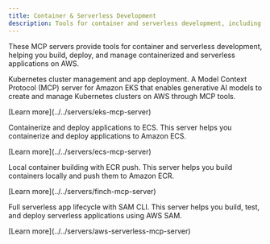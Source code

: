```yaml
---
title: Container & Serverless Development
description: Tools for container and serverless development, including EKS, ECS, Finch, and serverless applications.
---
```



These MCP servers provide tools for container and serverless development, helping you build, deploy, and manage containerized and serverless applications on AWS.

<CardGrid>
  <Card title="Amazon EKS MCP Server" icon="rocket">
    <div>
      <p>Kubernetes cluster management and app deployment. A Model Context Protocol (MCP) server for Amazon EKS that enables generative AI models to create and manage Kubernetes clusters on AWS through MCP tools.</p>
      <p class="tool-details">[Learn more](../../servers/eks-mcp-server)</p>
      <Badge text="Kubernetes" size="small"/>
    </div>
  </Card>

  <Card title="Amazon ECS MCP Server" icon="seti:docker">
    <div>
      <p>Containerize and deploy applications to ECS. This server helps you containerize and deploy applications to Amazon ECS.</p>
      <p class="tool-details">[Learn more](../../servers/ecs-mcp-server)</p>
      <Badge text="ECS" size="small"/>
    </div>
  </Card>

  <Card title="Finch MCP Server" icon="setting">
    <div>
      <p>Local container building with ECR push. This server helps you build containers locally and push them to Amazon ECR.</p>
      <p class="tool-details">[Learn more](../../servers/finch-mcp-server)</p>
      <Badge text="Container Building" size="small"/>
    </div>
  </Card>

  <Card title="AWS Serverless MCP Server" icon="seti:default">
    <div>
      <p>Full serverless app lifecycle with SAM CLI. This server helps you build, test, and deploy serverless applications using AWS SAM.</p>
      <p class="tool-details">[Learn more](../../servers/aws-serverless-mcp-server)</p>
      <Badge text="Serverless" size="small"/>
    </div>
  </Card>
</CardGrid>
